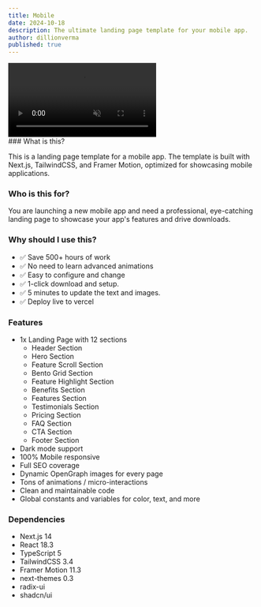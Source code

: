 ```yaml
---
title: Mobile
date: 2024-10-18
description: The ultimate landing page template for your mobile app.
author: dillionverma
published: true
---
```


<div className="flex max-w-[800px] flex-col gap-4">
  <video
    autoPlay
    loop
    muted
    src="/mobile-demo.mp4"
    className="w-full rounded-xl border"
  />
  <div className="flex w-full flex-col gap-2 sm:flex-row">
    <TemplateOpen />
    <TemplatePreview href="https://mobile-magicui.vercel.app/">
      Live Preview
    </TemplatePreview>
  </div>
</div>
### What is this?

This is a landing page template for a mobile app. The template is built with Next.js, TailwindCSS, and Framer Motion, optimized for showcasing mobile applications.

### Who is this for?

You are launching a new mobile app and need a professional, eye-catching landing page to showcase your app's features and drive downloads.

### Why should I use this?

- ✅ Save 500+ hours of work
- ✅ No need to learn advanced animations
- ✅ Easy to configure and change
- ✅ 1-click download and setup.
- ✅ 5 minutes to update the text and images.
- ✅ Deploy live to vercel

### Features

- 1x Landing Page with 12 sections
  - Header Section
  - Hero Section
  - Feature Scroll Section
  - Bento Grid Section
  - Feature Highlight Section
  - Benefits Section
  - Features Section
  - Testimonials Section
  - Pricing Section
  - FAQ Section
  - CTA Section
  - Footer Section
- Dark mode support
- 100% Mobile responsive
- Full SEO coverage
- Dynamic OpenGraph images for every page
- Tons of animations / micro-interactions
- Clean and maintainable code
- Global constants and variables for color, text, and more

### Dependencies

- Next.js 14
- React 18.3
- TypeScript 5
- TailwindCSS 3.4
- Framer Motion 11.3
- next-themes 0.3
- radix-ui
- shadcn/ui
